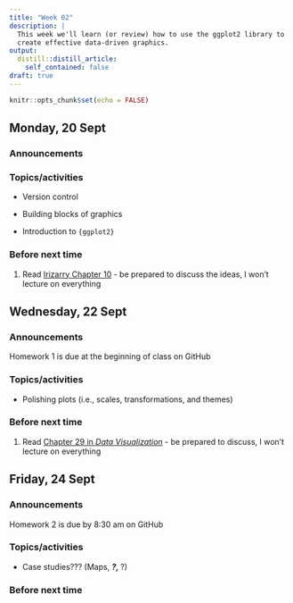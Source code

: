 ```yaml
---
title: "Week 02"
description: |
  This week we'll learn (or review) how to use the ggplot2 library to 
  create effective data-driven graphics.
output:
  distill::distill_article:
    self_contained: false
draft: true
---
```



```r
knitr::opts_chunk$set(echo = FALSE)
```

## Monday, 20 Sept



### Announcements



### Topics/activities

- Version control

- Building blocks of graphics

- Introduction to `{ggplot2}`


### Before next time

1. Read [Irizarry Chapter 10](https://rafalab.github.io/dsbook/data-visualization-principles.html) - be prepared to discuss the ideas, I won't lecture on everything



## Wednesday, 22 Sept

### Announcements

Homework 1 is due at the beginning of class on GitHub

### Topics/activities


- Polishing plots (i.e., scales, transformations, and themes)


### Before next time

1. Read [Chapter 29 in *Data Visualization*](https://clauswilke.com/dataviz/telling-a-story.html) - be prepared to discuss, I won't lecture on everything


## Friday, 24 Sept

### Announcements

Homework 2 is due by 8:30 am on GitHub

### Topics/activities

- Case studies??? (Maps, ___?, ___?)

### Before next time
